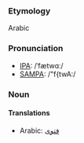 ===Etymology===
Arabic
===Pronunciation===
*[[w:IPA|IPA]]: /ˈfætwɑː/
*[[w:SAMPA|SAMPA]]: /"f{twA:/
===Noun===
====Translations====
*Arabic: [[فتوى]]